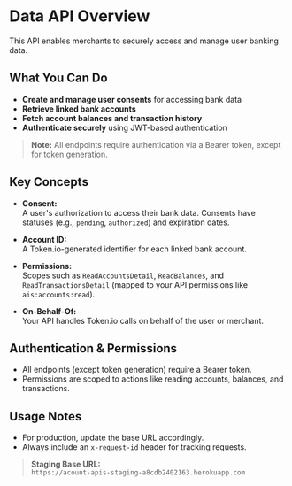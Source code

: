 # Data API Overview

This API enables merchants to securely access and manage user banking data.

## What You Can Do

- **Create and manage user consents** for accessing bank data
- **Retrieve linked bank accounts**
- **Fetch account balances and transaction history**
- **Authenticate securely** using JWT-based authentication

> **Note:** All endpoints require authentication via a Bearer token, except for token generation.

## Key Concepts

- **Consent:**  
  A user's authorization to access their bank data. Consents have statuses (e.g., `pending`, `authorized`) and expiration dates.

- **Account ID:**  
  A Token.io-generated identifier for each linked bank account.

- **Permissions:**  
  Scopes such as `ReadAccountsDetail`, `ReadBalances`, and `ReadTransactionsDetail` (mapped to your API permissions like `ais:accounts:read`).

- **On-Behalf-Of:**  
  Your API handles Token.io calls on behalf of the user or merchant.

## Authentication & Permissions

- All endpoints (except token generation) require a Bearer token.
- Permissions are scoped to actions like reading accounts, balances, and transactions.

## Usage Notes

- For production, update the base URL accordingly.
- Always include an `x-request-id` header for tracking requests.

> **Staging Base URL:**  
> `https://acount-apis-staging-a8cdb2402163.herokuapp.com`